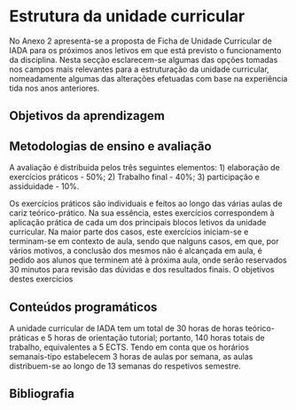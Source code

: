 # Estrutura da unidade curricular

No Anexo 2 apresenta-se a proposta de Ficha de Unidade Curricular de IADA para os próximos anos letivos em que está previsto o funcionamento da disciplina. Nesta secção esclarecem-se algumas das opções tomadas nos campos mais relevantes para a estruturação da unidade curricular, nomeadamente algumas das alterações efetuadas com base na experiência tida nos anos anteriores.

## Objetivos da aprendizagem

## Metodologias de ensino e avaliação

A avaliação é distribuida pelos três seguintes elementos: 1) elaboração de exercícios práticos - 50%; 2) Trabalho final - 40%; 3) participação e assiduidade - 10%.

Os exercícios práticos são individuais e feitos ao longo das várias aulas de cariz teórico-prático. Na sua essência, estes exercícios correspondem à aplicação prática de cada um dos principais blocos letivos da unidade curricular. Na maior parte dos casos, este exercícios iniciam-se e terminam-se em contexto de aula, sendo que nalguns casos, em que, por vários motivos, a conclusão dos mesmos não é alcançada em aula, é pedido aos alunos que terminem até à próxima aula, onde serão reservados 30 minutos para revisão das dúvidas e dos resultados finais. O objetivos destes exercícios

## Conteúdos programáticos

A unidade curricular de IADA tem um total de 30 horas de horas teórico-práticas e 5 horas de orientação tutorial; portanto, 140 horas totais de trabalho, equivalentes a 5 ECTS. Tendo em conta que os horários semanais-tipo estabelecem 3 horas de aulas por semana, as aulas distribuem-se ao longo de 13 semanas do respetivos semestre.

## Bibliografia
